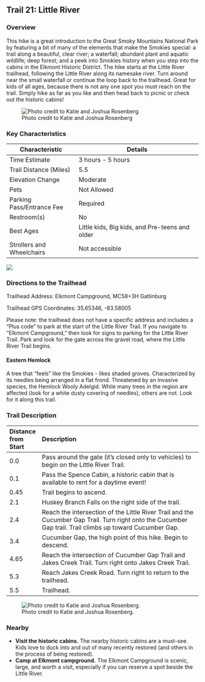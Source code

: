 ## Trail 21: Little River

### Overview

This hike is a great introduction to the Great Smoky Mountains National Park by featuring a bit of many of the elements that make the Smokies special: a trail along a beautiful, clear river; a waterfall; abundant plant and aquatic wildlife; deep forest; and a peek into Smokies history when you step into the cabins in the Elkmont Historic District. The hike starts at the Little River trailhead, following the Little River along its namesake river. Turn around near the small waterfall or continue the loop back to the trailhead. Great for kids of all ages, because there is not any one spot you must reach on the trail. Simply hike as far as you like and then head back to picnic or check out the historic cabins!

![Photo credit to Katie and Joshua Rosenberg](img/trail-21-figure-01.jpg)

### Key Characteristics

| **Characteristic**        | **Details**                                    |
|---------------------------|------------------------------------------------|
| Time Estimate             | 3 hours - 5 hours                              |
| Trail Distance (Miles)    | 5.5                                            |
| Elevation Change          | Moderate                                       |
| Pets                      | Not Allowed                                    |
| Parking Pass/Entrance Fee | Required                                       |
| Restroom(s)               | No                                             |
| Best Ages                 | Little kids, Big kids, and Pre-teens and older |
| Strollers and Wheelchairs | Not accessible                                 |

![](maps/trail-21-map.jpeg)

### Directions to the Trailhead

Trailhead Address: Elkmont Campground, MC58+3H Gatlinburg

Trailhead GPS Coordinates: 35.65346, -83.58005

Please note: the trailhead does not have a specific address and includes a "Plus code" to park at the start of the Little River Trail. If you navigate to "Elkmont Campground," then look for signs to parking for the Little River Trail. Park and look for the gate across the gravel road, where the Little River Trail begins.

::: {.callout-note appearance="simple" icon="true"}
#### Eastern Hemlock

A tree that “feels” like the Smokies - likes shaded groves. Characterized by its needles being arranged in a flat frond. Threatened by an invasive species, the Hemlock Wooly Adelgid. While many trees in the region are affected (look for a white dusty covering of needles), others are not. Look for it along this trail.
:::

### Trail Description

| Distance from Start | Description                                                                                                                                               |
|:--------------------|:----------------------------------------------------------------------------------------------------------------------------------------------------------|
| 0.0                 | Pass around the gate (it's closed only to vehicles) to begin on the Little River Trail.                                                                   |
| 0.1                 | Pass the Spence Cabin, a historic cabin that is available to rent for a daytime event!                                                                    |
| 0.45                | Trail begins to ascend.                                                                                                                                   |
| 2.1                 | Huskey Branch Falls on the right side of the trail.                                                                                                       |
| 2.4                 | Reach the intersection of the Little River Trail and the Cucumber Gap Trail. Turn right onto the Cucumber Gap trail. Trail climbs up toward Cucumber Gap. |
| 3.4                 | Cucumber Gap, the high point of this hike. Begin to descend.                                                                                              |
| 4.65                | Reach the intersection of Cucumber Gap Trail and Jakes Creek Trail. Turn right onto Jakes Creek Trail.                                                    |
| 5.3                 | Reach Jakes Creek Road. Turn right to return to the trailhead.                                                                                            |
| 5.5                 | Trailhead.                                                                                                                                                |

![Photo credit to Katie and Joshua Rosenberg.](img/butterflies.jpg)

### Nearby

-   **Visit the historic cabins.** The nearby historic cabins are a must-see. Kids love to duck into and out of many recently restored (and others in the process of being restored).
-   **Camp at Elkmont campground.** The Elkmont Campground is scenic, large, and worth a visit, especially if you can reserve a spot beside the Little River.
